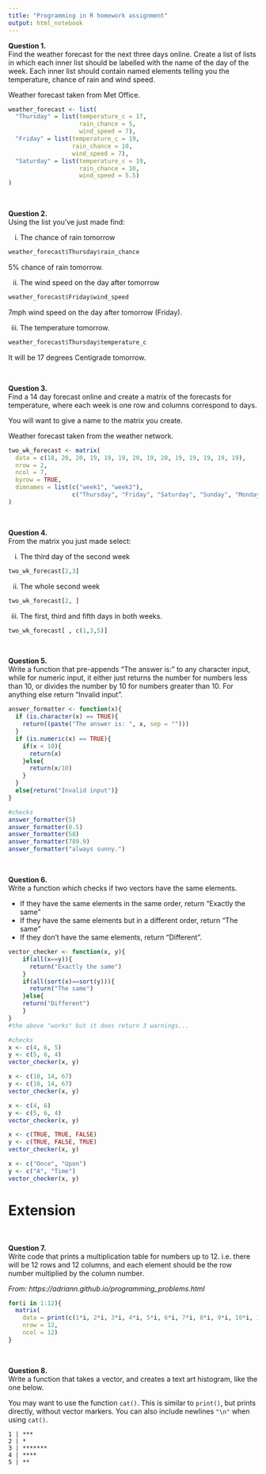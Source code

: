 ```yaml
---
title: "Programming in R homework assignment"
output: html_notebook
---
```


**Question 1.** \
Find the weather forecast for the next three days online. Create a list of lists in which each inner list should be labelled with the name of the day of the week. Each inner list should contain named elements telling you the temperature, chance of rain and wind speed.

Weather forecast taken from Met Office.

```r
weather_forecast <- list(
  "Thursday" = list(temperature_c = 17,
                    rain_chance = 5,
                    wind_speed = 7),
  "Friday" = list(temperature_c = 19,
                  rain_chance = 10,
                  wind_speed = 7),
  "Saturday" = list(temperature_c = 19,
                    rain_chance = 10,
                    wind_speed = 5.5)
)
```


<br>

**Question 2.** \
Using the list you've just made find:

  i. The chance of rain tomorrow
```r
weather_forecast$Thursday$rain_chance
```
5% chance of rain tomorrow.

  ii. The wind speed on the day after tomorrow
```r
weather_forecast$Friday$wind_speed
```
7mph wind speed on the day after tomorrow (Friday).

  iii. The temperature tomorrow.
```r
weather_forecast$Thursday$temperature_c
```
It will be 17 degrees Centigrade tomorrow.

<br>

**Question 3.** \
Find a 14 day forecast online and create a matrix of the forecasts for temperature, where each week is one row and columns correspond to days.

You will want to give a name to the matrix you create.

Weather forecast taken from the weather network.

```r
two_wk_forecast <- matrix(
  data = c(18, 20, 20, 19, 19, 19, 20, 19, 20, 19, 19, 19, 19, 19),
  nrow = 2,
  ncol = 7,
  byrow = TRUE,
  dimnames = list(c("week1", "week2"),
                  c("Thursday", "Friday", "Saturday", "Sunday", "Monday", "Tuesday", "Wednesday"))
)
```


<br>

**Question 4.** \
From the matrix you just made select:

  i. The third day of the second week
```r
two_wk_forecast[2,3]
```
  ii. The whole second week
```r
two_wk_forecast[2, ]
```
  iii. The first, third and fifth days in both weeks.

```r
two_wk_forecast[ , c(1,3,5)]
```

<br>

**Question 5.** \
Write a function that pre-appends "The answer is: " to any character input, while for numeric input, it either just returns the number for numbers less than 10, or divides the number by 10 for numbers greater than 10. For anything else return "Invalid input".

```r
answer_formatter <- function(x){
  if (is.character(x) == TRUE){
    return((paste("The answer is: ", x, sep = "")))
  }
  if (is.numeric(x) == TRUE){
    if(x < 10){
      return(x)
    }else{
      return(x/10)
    }
  }
  else{return("Invalid input")}
}

#checks
answer_formatter(5)
answer_formatter(0.5)
answer_formatter(58)
answer_formatter(789.9)
answer_formatter("always sunny.")
```


<br>

**Question 6.** \
Write a function which checks if two vectors have the same elements. 

* If they have the same elements in the same order, return "Exactly the same"
* If they have the same elements but in a different order, return "The same"
* If they don't have the same elements, return "Different".


```r
vector_checker <- function(x, y){
    if(all(x==y)){
      return("Exactly the same")
    }
    if(all(sort(x)==sort(y))){
      return("The same")
    }else{
    return("Different")
    }
}
#the above "works" but it does return 3 warnings...

#checks
x <- c(4, 6, 5)
y <- c(5, 6, 4)
vector_checker(x, y)

x <- c(10, 14, 67)
y <- c(10, 14, 67)
vector_checker(x, y)

x <- c(4, 6)
y <- c(5, 6, 4)
vector_checker(x, y)

x <- c(TRUE, TRUE, FALSE)
y <- c(TRUE, FALSE, TRUE)
vector_checker(x, y)

x <- c("Once", "Upon")
y <- c("A", "Time")
vector_checker(x, y)
```



# Extension

<br>

**Question 7.** \
Write code that prints a multiplication table for numbers up to 12. i.e. there will be 12 rows and 12 columns, and each element should be the row number multiplied by the column number.

*From: https://adriann.github.io/programming_problems.html*

```r

for(i in 1:12){
  matrix(
    data = print(c(1*i, 2*i, 3*i, 4*i, 5*i, 6*i, 7*i, 8*i, 9*i, 10*i, 11*i, 12*i)),
    nrow = 12,
    ncol = 12)
}

```


<br>

**Question 8.** \
Write a function that takes a vector, and creates a text art histogram, like the one below.

You may want to use the function `cat()`. This is similar to `print()`, but prints directly, without vector markers. You can also include newlines `"\n"` when using `cat()`.

```
1 | ***
2 | *
3 | *******
4 | ****
5 | **
```

